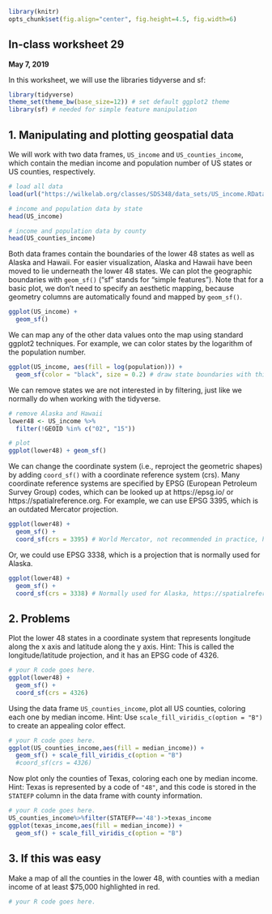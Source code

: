 ```r
library(knitr)
opts_chunk$set(fig.align="center", fig.height=4.5, fig.width=6)
```
## In-class worksheet 29
**May 7, 2019**

In this worksheet, we will use the libraries tidyverse and sf:
```r
library(tidyverse)
theme_set(theme_bw(base_size=12)) # set default ggplot2 theme
library(sf) # needed for simple feature manipulation
```

## 1. Manipulating and plotting geospatial data

We will work with two data frames, `US_income` and `US_counties_income`, which contain the median income and population number of US states or US counties, respectively.

```r
# load all data
load(url("https://wilkelab.org/classes/SDS348/data_sets/US_income.RData"))

# income and population data by state
head(US_income)

# income and population data by county
head(US_counties_income)
```

Both data frames contain the boundaries of the lower 48 states as well as Alaska and Hawaii. For easier visualization, Alaska and Hawaii have been moved to lie underneath the lower 48 states. We can plot the geographic boundaries with `geom_sf()` ("sf" stands for "simple features"). Note that for a basic plot, we don't need to specify an aesthetic mapping, because geometry columns are automatically found and mapped by `geom_sf()`.

```r
ggplot(US_income) + 
  geom_sf() 
```

We can map any of the other data values onto the map using standard ggplot2 techniques. For example, we can color states by the logarithm of the population number.

```r
ggplot(US_income, aes(fill = log(population))) +
  geom_sf(color = "black", size = 0.2) # draw state boundaries with thin black lines
```


We can remove states we are not interested in by filtering, just like we normally do when working with the tidyverse. 

```r
# remove Alaska and Hawaii
lower48 <- US_income %>%
  filter(!GEOID %in% c("02", "15")) 

# plot
ggplot(lower48) + geom_sf()
```

We can change the coordinate system (i.e., reproject the geometric shapes) by adding `coord_sf()` with a coordinate reference system (crs). Many coordinate reference systems are specified by EPSG (European Petroleum Survey Group) codes, which can be looked up at https://epsg.io/ or https://spatialreference.org. For example, we can use EPSG 3395, which is an outdated Mercator projection.

```r
ggplot(lower48) + 
  geom_sf() +
  coord_sf(crs = 3395) # World Mercator, not recommended in practice, https://spatialreference.org/ref/epsg/3395/
```

Or, we could use EPSG 3338, which is a projection that is normally used for Alaska.

```r
ggplot(lower48) + 
  geom_sf() +
  coord_sf(crs = 3338) # Normally used for Alaska, https://spatialreference.org/ref/epsg/nad83-alaska-albers/
```


## 2. Problems

Plot the lower 48 states in a coordinate system that represents longitude along the x axis and latitude along the y axis. Hint: This is called the longitude/latitude projection, and it has an EPSG code of 4326.

```r
# your R code goes here.
ggplot(lower48) + 
  geom_sf() +
  coord_sf(crs = 4326)
```

Using the data frame `US_counties_income`, plot all US counties, coloring each one by median income. Hint: Use `scale_fill_viridis_c(option = "B")` to create an appealing color effect.

```r
# your R code goes here.
ggplot(US_counties_income,aes(fill = median_income)) + 
  geom_sf() + scale_fill_viridis_c(option = "B")
  #coord_sf(crs = 4326)
```

Now plot only the counties of Texas, coloring each one by median income. Hint: Texas is represented by a code of `"48"`, and this code is stored in the `STATEFP` column in the data frame with county information.

```r
# your R code goes here.
US_counties_income%>%filter(STATEFP=='48')->texas_income
ggplot(texas_income,aes(fill = median_income)) + 
  geom_sf() + scale_fill_viridis_c(option = "B")
```


## 3. If this was easy

Make a map of all the counties in the lower 48, with counties with a median income of at least $75,000 highlighted in red.

```r
# your R code goes here.
```

